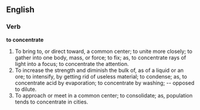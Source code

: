 ==English==

===Verb===

'''to concentrate'''

#To bring to, or direct toward, a common center; to unite more closely; to gather into one body, mass, or force; to fix; as, to concentrate rays of light into a focus; to concentrate the attention.
#To increase the strength and diminish the bulk of, as of a liquid or an ore; to intensify, by getting rid of useless material; to condense; as, to concentrate acid by evaporation; to concentrate by washing; -- opposed to dilute.
#To approach or meet in a common center; to consolidate; as, population tends to concentrate in cities.